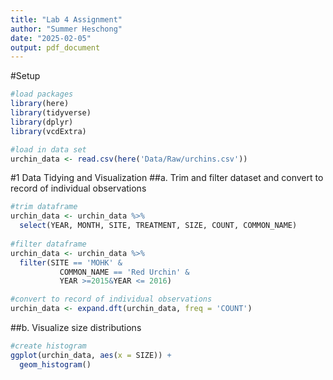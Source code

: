 ```yaml
---
title: "Lab 4 Assignment"
author: "Summer Heschong"
date: "2025-02-05"
output: pdf_document
---
```

#Setup
```r
#load packages
library(here)
library(tidyverse)
library(dplyr)
library(vcdExtra)

#load in data set
urchin_data <- read.csv(here('Data/Raw/urchins.csv'))
```

#1 Data Tidying and Visualization
##a. Trim and filter dataset and convert to record of individual observations
```r
#trim dataframe
urchin_data <- urchin_data %>%
  select(YEAR, MONTH, SITE, TREATMENT, SIZE, COUNT, COMMON_NAME)
  
#filter dataframe
urchin_data <- urchin_data %>% 
  filter(SITE == 'MOHK' & 
           COMMON_NAME == 'Red Urchin' & 
           YEAR >=2015&YEAR <= 2016)

#convert to record of individual observations
urchin_data <- expand.dft(urchin_data, freq = 'COUNT')

```
##b. Visualize size distributions
```r
#create histogram
ggplot(urchin_data, aes(x = SIZE)) +
  geom_histogram()

```
